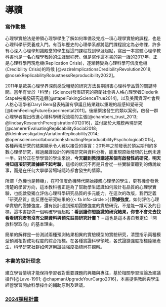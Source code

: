 # 導讀 {.unnumbered}

<!---

Quarto book editing guide
https://quarto.org/docs/books/

--->


### 寫作動機

心理學實驗法是帶領心理學學生了解如何準備及完成一項心理學實驗的課程，也是心理科學研究養成入門。有百年歷史的心理學系都將這門課程設定為必修課，許多有心深入心理學知識殿堂的學生從這門課程找到學涯起點，寫出一本實驗心理學教科書也是一名心理學教師的生涯里程碑。但是寫作這本書的第一版的2017年，正是心理科學再現危機(Replication Crisis)，逐漸轉變為心理科學可信度危機(Credibility Crisis)的時候 [@vazireImplicationsCredibilityRevolution2018; @nosekReplicabilityRobustnessReproducibility2022]。

2011年是歐美心理學界深刻感受粗糙的研究方法長期損害心理科學品質的關鍵時間。當年有曾於「科學」(Science)發表研究的荷蘭社會與人格心理學者Diederik Stapel被揭發研究造假[@stapelFakingScienceTrue2014]，以及美國資深社會與人格心理學者Daryl Bem發表結論有爭議且結果難以重現的超感知覺研究[@bemFeelingFutureExperimental2011]。後續緊接發生的類以案例，啟發一群心理學者提出改進心理科學研究流程的主張[@chambers_trust_2013; @lindsayResearchPreregistration1012016]，並付諸於大規模再現研究[@camererEvaluatingReplicabilitySocial2018; @kleinInvestigatingVariationReplicability2014; @opensciencecollaborationEstimatingReproducibilityPsychological2015]。各種再現研究的結果顯示令人難以接受的事實：2015年之前發表於頂尖期刊的多數心理學研究，經過嚴謹設計的再現研究與資料分析，能重現原始發現的比例未達一半。對於正在學學習的學生來說，**今天聽到教授講述某個有啟發性的研究，明天得知這項研究證據經不起考驗**，這樣的狀況不再是只會從一些實驗室聽到的傳說故事，而是在任何大學學習場域隨時都會發生的情節。

所謂「危機也是轉機」，在可信度危機時代開始接觸心理學的學生，更有機會發覺清楚的學習方向，這本教科書正是為了幫助學生認識如何設計有品質的心理學實驗，也能啟發獨立評估心理科學研究品質的多元能力。在這次的改版，我們定義「研究品質」能反應在研究結果的{{< fa info-circle >}}**證據強度**。如何評估心理學實驗的證據強度，還有設計達到預期證據強度的實驗研究，不是能一蹴可及的目標，這本書提供一個明確學習起點：**看到讓你想認識的研究結果，你會不會先去找看看研究者有沒有公開資料與預先註冊研究計畫？** -- 這也是這本書自我定位「開放科學取向」的基本理由。

::: {.callout-note title="簡介'證據強度'" collapse="true"}
簡單的解釋是一份測試兩種預測結果相異的實驗模型的實驗研究，清楚指示兩種模型預測相對成功程度的綜合指標。在各種實證科學領域，各式證據強度指標陸續產生，科學研究社群如何運用證據強度指標尚在觀察。
:::

### 本書的設計理念

建立學習情境才能保持學習者對重要課題的興趣與專注，基於相關學習理論及建議操作[@Lave-1991; @chapmanUpgradeYourCargo2016]，本書提供教師與學生經營學習開放科學操作的輔助原則及建議。<!---第一單元不只介紹有經驗的心理科學研究者熟悉的知識循環，也討論未實踐科學誠信所帶來的長期不良影響。科學誠信在本書指向能提出經得起細節檢驗的研究操作，所以本書不像其他心理學實驗法教材 一樣，鉅細靡遺地解說或討論好幾件研究課題的操作細節，而是提供教師及學生參考資源，營造能規劃並執行完整再現專案的學習情境。在此情境中完成一件再現專案，學生將完整體驗如何運用預先註冊(preregistration)建構個人的知識品質判斷準則，教師也能從每次過程中檢視自己所信守的理論，與在真實世界實踐的差異。--->

### [2024課程計畫](docs/99_2024syllabus.html)

```{=html}
<!--- 

version 1 backup

-   寫作動機

心理學實驗法是帶領心理學學生了解如何準備及完成一項心理學實驗的課程，也是研究操作養成入門。有百年歷史的心理學系都將這門課程設為必修課，許多有心深入心理學知識殿堂的學生從這門課程找到起點。寫出一本實驗心理學教科書也是一名心理學教師的生涯里程碑，但是我寫這本書的時機，正是心理科學重製危機(Replication Crisis)，逐漸轉變為心理科學品質危機(Quality Crisis)。 

2011年是歐美心理學界深刻感受粗糙的研究方法長期損害心理科學品質的關鍵一年。當年有曾於「科學」(Science)發表研究的荷蘭社會與人格心理學者Diederik Stapel被揭發研究造假[@stapelFakingScienceTrue2014]，以及美國資深社會與人格心理學者Daryl Bem發表結論有爭議且結果難以重現的超感知覺研究[@bemFeelingFutureExperimental2011]。後續緊接發生的類以案例，啟發一群心理學者提出改進心理科學研究流程的主張[@chambers_trust_2013; @lindsayResearchPreregistration1012016]，並付諸於大規模再現研究[@camererEvaluatingReplicabilitySocial2018;  @opensciencecollaborationEstimatingReproducibilityPsychological2015]。行動結果顯示令人難以接受的事實：近幾年發表於頂尖期刊的多數心理學研究，經過嚴謹的設計再現研究與分析，能重現原始發現的比例未達一半。對於正在學學習的學生來說，今天聽到教授講述某個有啟發性的研究，明天得知這項研究證據經不起考驗，這樣的狀況不再是想像，而是隨時可能會發生的日常情節。

如何讓心理學學生在品質危機時代，有個清楚的方向，是我編寫這本書的目的。首先是心理建設：今天起要學習實驗研究法的學生，正面臨放任心理科學每況愈下，或參與重建品質的抉擇機會。不論你會不會以心理學研究為終生事業，有能明辨心理科學研究品質的眼光，就能為重建心理科學品質貢獻一點力量。什麼樣的知識份子是一位有明辨心理科學研究品質的心理學人，這本書有個明確學習目標：**看到讓你想分享的研究結果，你會先去找研究者有沒有公開資料與註冊研究計畫？**

-   本書的設計理念

建立學習情境才能保持學習者對重要課題的專注，基於相關學習理論及建議操作[@laveSituatedLearningLegitimate1991; @chapmanUpgradeYourCargo2016]，本書提供教師與學生經營學習開放科學操作的輔助原則及建議。第一單元不只介紹有經驗的心理科學研究者熟悉的知識循環，也討論未實踐科學誠信所帶來的長期不良影響。科學誠信在本書指向能提出經得起細節檢驗的研究操作，所以本書不像其他心理學實驗法教材 一樣，鉅細靡遺地解說或討論好幾件研究課題的操作細節，而是提供教師及學生參考資源，營造能規劃並執行完整再現專案的學習情境。在此情境中完成一件再現專案，學生將完整體驗如何運用預先註冊(preregistration)建構個人的知識品質判斷準則，教師也能從每次過程中檢視自己所信守的理論，與在真實世界實踐的差異。

-   如何使用這本書

本書第二單元介紹心理科學領域的開放科學實踐者常用的工具，先展示出來是讓學生得知會在規劃及執行再現專案的過程，會運用的工具。我建議教師在配合第三到第六單元，設計讓學生學習使用各種工具的作業。第三到第六單元設計的內容，是個人熟知或有完整考資源的心理學研究課題，教師可根據個人專長，參考單元架構設計自己的課程內容。第七單元整理最新預先註冊案例及個人教研經驗，提供教師及學生規劃及執行自己的專案。

以電子書寫作能在每一次的改良過程，持續融合最新的資訊及有用指南。最初版電子書上線前，已經在OSF逐年更新教學大綱及參考資訊，現在彙整於公開的OSF專案( osf.io/a4ctm/ )。除了我自己的教學資料，也歡迎取用本書的教師運用OSF公開教學資料。本書附錄將逐年紀錄，見證心理學研究教學的改進過程。

--->
```
